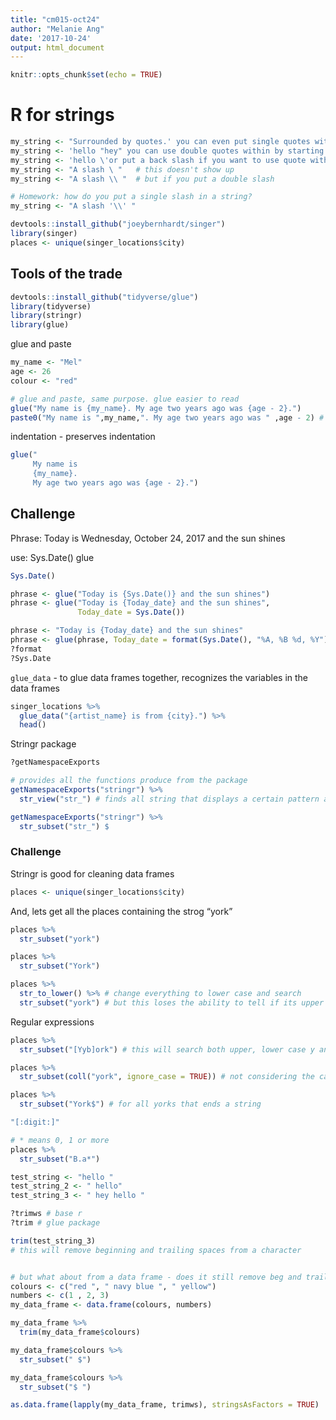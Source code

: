```yaml
---
title: "cm015-oct24"
author: "Melanie Ang"
date: '2017-10-24'
output: html_document
---
```


```r
knitr::opts_chunk$set(echo = TRUE)
```

# R for strings

```r
my_string <- "Surrounded by quotes.' you can even put single quotes within "
my_string <- 'hello "hey" you can use double quotes within by starting with single quote'
my_string <- 'hello \'or put a back slash if you want to use quote within'
my_string <- "A slash \ "   # this doesn't show up
my_string <- "A slash \\ "  # but if you put a double slash

# Homework: how do you put a single slash in a string?
my_string <- "A slash '\\' "


```

```r
devtools::install_github("joeybernhardt/singer")
library(singer)
places <- unique(singer_locations$city)
```

## Tools of the trade

```r
devtools::install_github("tidyverse/glue")
library(tidyverse)
library(stringr)
library(glue)
```

glue and paste

```r
my_name <- "Mel"
age <- 26
colour <- "red"

# glue and paste, same purpose. glue easier to read
glue("My name is {my_name}. My age two years ago was {age - 2}.") 
paste0("My name is ",my_name,". My age two years ago was " ,age - 2) # commas surrounding obj
```

indentation - preserves indentation

```r
glue("
     My name is 
     {my_name}.
     My age two years ago was {age - 2}.")
```

## Challenge

Phrase: Today is Wednesday, October 24, 2017 and the sun shines

use: Sys.Date()
glue

```r
Sys.Date()

phrase <- glue("Today is {Sys.Date()} and the sun shines")
phrase <- glue("Today is {Today_date} and the sun shines",
               Today_date = Sys.Date())
```

```r
phrase <- "Today is {Today_date} and the sun shines"
phrase <- glue(phrase, Today_date = format(Sys.Date(), "%A, %B %d, %Y"))
?format
?Sys.Date
```

`glue_data` - to glue data frames together, recognizes the variables in the data frames

```r

singer_locations %>%
  glue_data("{artist_name} is from {city}.") %>%
  head()
```

Stringr package

```r
?getNamespaceExports

# provides all the functions produce from the package
getNamespaceExports("stringr") %>% 
  str_view("str_") # finds all string that displays a certain pattern aka anything that starts with str_
```

```r
getNamespaceExports("stringr") %>%
  str_subset("str_") $
```

### Challenge
Stringr is good for cleaning data frames

```r
places <- unique(singer_locations$city)
```

And, lets get all the places containing the strog "york"

```r
places %>%
  str_subset("york")

places %>%
  str_subset("York")

places %>%
  str_to_lower() %>% # change everything to lower case and search
  str_subset("york") # but this loses the ability to tell if its upper or lower


```

Regular expressions

```r
places %>%
  str_subset("[Yyb]ork") # this will search both upper, lower case y and bork and provide it

places %>%
  str_subset(coll("york", ignore_case = TRUE)) # not considering the case

places %>%
  str_subset("York$") # for all yorks that ends a string
```


```r
"[:digit:]"

# * means 0, 1 or more
places %>%
  str_subset("B.a*")
```


```r
test_string <- "hello "
test_string_2 <- " hello"
test_string_3 <- " hey hello "

?trimws # base r
?trim # glue package

trim(test_string_3) 
# this will remove beginning and trailing spaces from a character


# but what about from a data frame - does it still remove beg and trailing in a data frame?
colours <- c("red ", " navy blue ", " yellow")
numbers <- c(1 , 2, 3)
my_data_frame <- data.frame(colours, numbers)

my_data_frame %>%
  trim(my_data_frame$colours)

my_data_frame$colours %>%
  str_subset(" $")

my_data_frame$colours %>%
  str_subset("$ ")

as.data.frame(lapply(my_data_frame, trimws), stringsAsFactors = TRUE)
```

